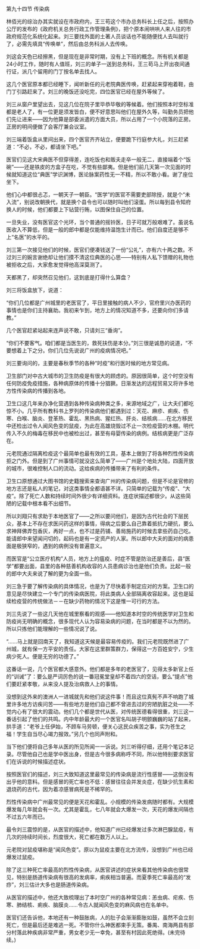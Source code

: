 

第九十四节 传染病

林佰光的综治办其实就设在市政府内，王三苟这个市办总务科长上任之后，按照办公厅的发布的《政府机关总务行政工作管理条例》，把个原本闹哄哄人来人往的市政府规范化系统化起来。刘三要找外面的土著人员谈话也不能随便找人去叫就行了，必需先填具“传唤单”，然后由总务科派人去传唤。

刘这会天色已经擦黑，但是现在是非常时期，没有上下班的概念。所有机关都是24小时工作，随时有人值班，刘三的单子一送到总务科，王三苟马上开出夜间通行证，派几个留用的门丁按名单去找人。

这几个医官原本都已经睡下，闻听新任的元老院典医传唤，赶紧起来穿袍着鞋，由门丁引路赶来了。刘三的晚饭还没吃完，四位医官已经在屋外等候了。

刘三从窗户里望出去，见这几位在院子里毕恭毕敬的等候着。他们按照本时空标准都是老人了，有一位更是须发皆白，便不好意思叫他们在屋外久等，叫勤务员把他们先让进来――因为他算是部委派遣的方面大员，所以占用了一个小院落的正房。正房的明间便做了会客厅兼会议室。

刘三端着饭盒从里间出来，四个医官齐齐站立，便要跪下行庭参大礼，刘三赶紧道：“不必，不必，都请坐下吧。”

医官们见这大宋典医不但穿得差，连吃饭也和贩夫走卒一般无二，直接端着个“饭碗”――还是铁皮的方盒子在吃，不觉有些鄙夷。但是他们前几天第一次见面的时候就知道这位“典医”学识渊博，医论脉案药性无一不精，所以不敢小看。谢了座位坐下。

他们心中都很忐忑，一朝天子一朝臣。“医学”的医官不需要吏部除授，就是个“未入流”，别说改朝换代，就是换个县令也可以随时叫他们滚蛋。所以每到县令知府换人的时候，他们都要上下钻营行贿，以图保住自己的位置。

一旦失业，没有医官这个光环，当个普通的摇铃医，日子可就万般艰难了。虽说名医收入不算低，但是一般的郎中都是仅能维持温饱生计而已。他们自度还是够不上“名医”的水平的。

刘三第一次接见他们的时候，医官们便凑钱送了一份“公礼”，亦有六十两之数。不过刘三的婉言谢绝却让他们摸不清这位典医的心思――特别有人私下馈赠的礼物也被拒收之后，大家愈发觉得他高深莫测了。

天都黑了，却突然召见他们，这到底是打得什么算盘？

刘三将饭盒放下，说道：

“你们几位都是广州城里的老医官了，平日里接触的病人不少，官府里兴办医药的事情也是你们主持襄助。我初来乍到，地方上的情况知道不多，还要向你们多请教。”

几个医官赶紧站起来连声说不敢，只请刘三“垂询”。

“你们不要客气。咱们都是当医生的，救死扶伤是本分。”刘三很是诚恳的说道，“不要想着上下之分。你们几位先说说广州的疫病情况吧。”

刘三要询问的，主要是春秋季节的各种“时疫”和行医时候的地方常见病。

卫生部门对中古大城市的卫生防疫是有很大的顾虑的。原因很简单，这个时空没有任何防疫免疫措施，各种病原体的传播十分猖獗。日渐发达的远程贸易又将许多地方性传染病的传播到各地。

卫生口这几年来办净化营遇到各种传染病种类之多，来源地域之广，让大夫们都吃惊不小。几乎所有教科书上罗列的传染病他们都遇到过：天花、麻疹、痢疾、伤寒、白喉、脑炎、登革热、霍乱、黑热病、猩红热、肝炎、结核病……在北方移民中还检出过令人闻风色变的鼠疫，为此在高雄烧毁过不止一次检疫营的木棚。明代传入不久的梅毒在移民中也被检出过，甚至有母婴传染的病例。结核病更是广泛存在。

元老院通过隔离检疫这个最简单也最有效的工具，基本上做到了将各种烈性传染病拒之门外。但是到了广州事情可就没这么简单了――广州是个地处大陆，四面开放的城市，很难控制人口的流动。这给疾病的传播带来了有利的条件。

卫生口原想通过大图书馆的史籍搜索来查询广州的传染病问题，但是不论是官修的地方志还是私人的笔记，对这类事情全都语甚不详。只简单的记载为“传疫”、“大疫”。除了死亡人数和持续时间外很少有详细资料。连症状描述都很少。从这些简陋的记载中根本看不出细节。

所以刘翔只有求助于本地医官了――之所以要问他们，是因为古代社会的下层民众，基本上不存在求医问药这样的事情，得病之后要么自己靠着抵抗力硬抗，要么求神拜佛弄包香灰，再好一点，也不过是药铺、善局施药的时候去拿些药自己吃。能请郎中来望闻问切的，起码也是有一定资产的人家。所以郎中大夫的面对的病患面是极狭窄的，遇到的病例没有普遍意义。

而医官是“公立医疗机构”人员，地方上的瘟疫、时症不管是防治还是善后，县“医学”都要出面，县里的各种慈善机构收容的人员患病诊治也是他们负责。比起一般的郎中大夫来说了解的更为全面一些。

刘三急于要了解传染病的具体情况，也是为了尽快着手制定应对的方案。卫生口的意见是尽快建立一个专门的传染病医院，将此类病人全部隔离收容起来。这也是延续检疫营的传统做法－－在缺少药物的情况下这是惟一可行的方法。

刘三先说了一些这几天他在城里察看的观感――他知道本时空的传统医学对卫生和防疫尚无明确的概念，很多现代人认为容易染病的问题，在当时都是不以为然的。所以只拣他们能理解的一些情况说了说。

“……马上就是回南天了，我知道这天候是最容易传疫的。我们元老院既然进了广州城，就有保一方平安的责任。大家在这里群策群力，保得这一方百姓安宁，少生病少死人。便是无穷的功德了。”

这番话一说，几个医官都大感意外。他们都是多年的老医官了，见得太多新官上任的“训诫”了：要么是严词厉色的说一番冠冕堂皇却不着四六的空话，要么“提点”他们要赶紧孝敬，从来没人提及治病救人上的事情。

没想到这外来的澳洲人一进城就先和他们说这件事！而且这位真髡不声不响跑了城里许多地方访疾问苦――有些地方是他们自己都不曾进去过的穷陋肮脏之处――不觉内心有了很大的震动。他们几个都是世代从医，对传统医德看得很重，刘三这一番话引起了他们的共鸣。内中年龄最大的一个医官名叫胡子明颤巍巍的站了起来，拱手道：“老爷上任伊始，不顾车马劳顿，便关心这民众疾苦之事，实为苍生之福！学生自当尽心竭力报效。”另几个也同声附和。

当下他们便将自己多年从医的所见所闻一一诉说。刘三听得仔细，还用个笔记本记录。尽管他自己也是学中医出身，但是古今很多病称呼不同，所以他特别要求医官们在诉说的时候描述症状。

按照医官们的描述，刘三大致知道这里最常见的传染病是流行性感冒――这倒没有出乎他的意料。但是感冒的死亡率也不低：感冒往往会并发炎症，在缺少抗生素和退烧药的古代，因为着凉感冒病死是不稀罕的。

烈性传染病中广州最常见的便是天花和霍乱。小规模的传染发病随时都有。大规模爆发每几年就会有一次。尤其是霍乱，七八年就会大爆发一次，天花的爆发间隔也不过五六年而已。

最令刘三震惊的是，从医官的描述中，他知道广州已经爆发过多次淋巴腺鼠疫，有几次的持续时间长，烈度很大，死亡都在数万人以上。

元老院对鼠疫堪称是“闻风色变”。原以为鼠疫主要在北方流传，没想到广州也已经爆发过鼠疫。

除了这三种死亡率最高的烈性传染病，从医官讲述的症状来看其他传染病也很常见，特别是肠道传染病有很高的发病率，痢疾相当普遍。而夏季死亡率最高的“发痧”，刘三估计大多也是肠道传染病。

从医官的描述中，他还大致梳理出了本时空广州的各种常见病：恙虫病、疟疾、伤寒、肺结核、痢疾、脑膜炎……令古人就闻风色变的麻风病也在名单中。

医官们还告诉他，本地还有一种鼓胀病，人的肚子会渐渐膨胀如鼓，虽然不会立刻死亡，但是最后还是难逃一死。不管你什么神医都束手无策。番禺、南海两县有部分村落此种疾病非常严重，男女老少无一幸免，甚至有村因此死绝得。(未完待续。)

